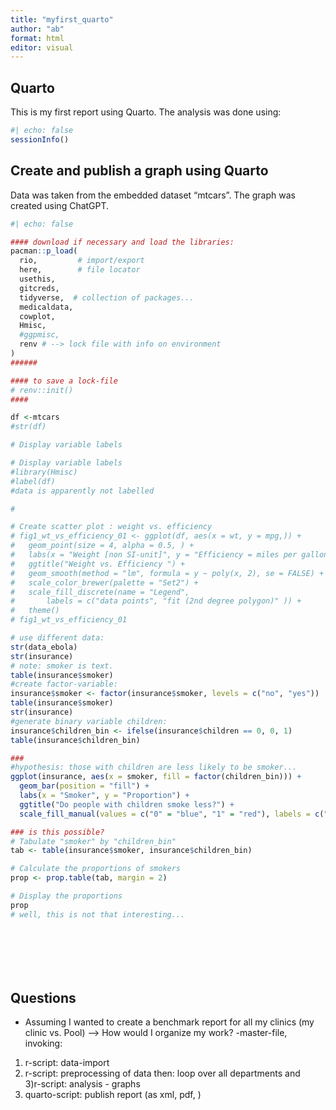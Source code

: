 ```yaml
---
title: "myfirst_quarto"
author: "ab"
format: html
editor: visual
---
```


## Quarto

This is my first report using Quarto. The analysis was done using:

```r
#| echo: false
sessionInfo()
```

## Create and publish a graph using Quarto

Data was taken from the embedded dataset "mtcars". The graph was created using ChatGPT.

```r
#| echo: false

#### download if necessary and load the libraries:
pacman::p_load(
  rio,         # import/export
  here,        # file locator
  usethis,
  gitcreds,
  tidyverse,  # collection of packages...
  medicaldata,
  cowplot,
  Hmisc,
  #ggpmisc,
  renv # --> lock file with info on environment
)
######

#### to save a lock-file
# renv::init()
####

df <-mtcars
#str(df)

# Display variable labels

# Display variable labels
#library(Hmisc)
#label(df)
#data is apparently not labelled

#

# Create scatter plot : weight vs. efficiency
# fig1_wt_vs_efficiency_01 <- ggplot(df, aes(x = wt, y = mpg,)) +
#   geom_point(size = 4, alpha = 0.5, ) +
#   labs(x = "Weight [non SI-unit]", y = "Efficiency = miles per gallon [mpg]") +
#   ggtitle("Weight vs. Efficiency ") +
#   geom_smooth(method = "lm", formula = y ~ poly(x, 2), se = FALSE) + # add a non-linear fit, just because
#   scale_color_brewer(palette = "Set2") +
#   scale_fill_discrete(name = "Legend",
#       labels = c("data points", "fit (2nd degree polygon)" )) +
#   theme()
# fig1_wt_vs_efficiency_01

# use different data:
str(data_ebola)
str(insurance)
# note: smoker is text.
table(insurance$smoker)
#create factor-variable:
insurance$smoker <- factor(insurance$smoker, levels = c("no", "yes"))
table(insurance$smoker)
str(insurance)
#generate binary variable children:
insurance$children_bin <- ifelse(insurance$children == 0, 0, 1)
table(insurance$children_bin)

### 
#hypothesis: those with children are less likely to be smoker...
ggplot(insurance, aes(x = smoker, fill = factor(children_bin))) +
  geom_bar(position = "fill") +
  labs(x = "Smoker", y = "Proportion") +
  ggtitle("Do people with children smoke less?") +
  scale_fill_manual(values = c("0" = "blue", "1" = "red"), labels = c("No Children", "Children"))

### is this possible?
# Tabulate "smoker" by "children_bin"
tab <- table(insurance$smoker, insurance$children_bin)

# Calculate the proportions of smokers
prop <- prop.table(tab, margin = 2)

# Display the proportions
prop
# well, this is not that interesting...








```

## Questions

-   Assuming I wanted to create a benchmark report for all my clinics (my clinic vs. Pool) --\> How would I organize my work? -master-file, invoking:

1)  r-script: data-import
2)  r-script: preprocessing of data then: loop over all departments and\
    3)r-script: analysis - graphs
3)  quarto-script: publish report (as xml, pdf, )
